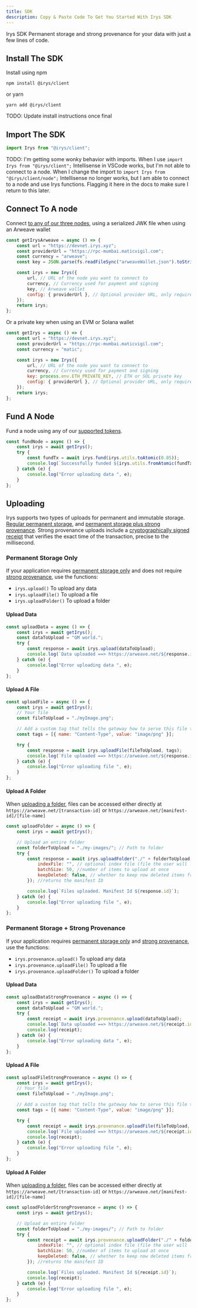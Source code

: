 ```yaml
---
title: SDK
description: Copy & Paste Code To Get You Started With Irys SDK
---
```



<div className="mt-7">
	<Heading level={1} className="">
		Irys SDK
	</Heading>
	Permanent storage and strong provenance for your data with just a few lines of code.
</div>

## Install The SDK

Install using npm

```console
npm install @irys/client
```

or yarn

```console
yarn add @irys/client
```

TODO: Update install instructions once final

## Import The SDK

```js
import Irys from "@irys/client";
```

TODO: I'm getting some wonky behavior with imports. When I use `import Irys from "@irys/client";` Intellisense in VSCode works, but I'm not able to connect to a node. When I change the import to `import Irys from "@irys/client/node";` Intellisense no longer works, but I am able to connect to a node and use Irys functions. Flagging it here in the docs to make sure I return to this later.

## Connect To A node

Connect [to any of our three nodes](/developer-docs/nodes), using a serialized JWK file when using an Arweave wallet

```js
const getIrysArweave = async () => {
	const url = "https://devnet.irys.xyz";
	const providerUrl = "https://rpc-mumbai.maticvigil.com";
	const currency = "arweave";
	const key = JSON.parse(fs.readFileSync("arweaveWallet.json").toString());

	const irys = new Irys({
		url, // URL of the node you want to connect to
		currency, // Currency used for payment and signing
		key, // Arweave wallet
		config: { providerUrl }, // Optional provider URL, only required when using Devnet
	});
	return irys;
};
```

Or a private key when using an EVM or Solana wallet

```js
const getIrys = async () => {
	const url = "https://devnet.irys.xyz";
	const providerUrl = "https://rpc-mumbai.maticvigil.com";
	const currency = "matic";

	const irys = new Irys({
		url, // URL of the node you want to connect to
		currency, // Currency used for payment and signing
		key: process.env.ETH_PRIVATE_KEY, // ETH or SOL private key
		config: { providerUrl }, // Optional provider URL, only required when using Devnet
	});
	return irys;
};
```

## Fund A Node

Fund a node using any of our [supported tokens](/overview/supported-tokens).

```js
const fundNode = async () => {
	const irys = await getIrys();
	try {
		const fundTx = await irys.fund(irys.utils.toAtomic(0.05));
		console.log(`Successfully funded ${irys.utils.fromAtomic(fundTx.quantity)} ${irys.currency}`);
	} catch (e) {
		console.log("Error uploading data ", e);
	}
};
```

## Uploading

Irys supports two types of uploads for permanent and immutable storage. [Regular permanent storage](/developer-docs/irys-sdk#permanent-storage-only), and [permanent storage plus strong provenance](/developer-docs/irys-sdk#permanent-storage--strong-provenance). Strong provenance uploads include a [cryptographically signed receipt](/learn/receipts) that verifies the exact time of the transaction, precise to the millisecond.

### Permanent Storage Only

If your application requires [permanent storage only](/learn/permanent-storage) and does not require [strong provenance](/learn/strong-provenance), use the functions:

-   `irys.upload()` To upload any data
-   `irys.uploadFile()` To upload a file
-   `irys.uploadFolder()` To upload a folder

#### Upload Data

```js
const uploadData = async () => {
	const irys = await getIrys();
	const dataToUpload = "GM world.";
	try {
		const response = await irys.upload(dataToUpload);
		console.log(`Data uploaded ==> https://arweave.net/${response.id}`);
	} catch (e) {
		console.log("Error uploading data ", e);
	}
};
```

#### Upload A File

```js
const uploadFile = async () => {
	const irys = await getIrys();
	// Your file
	const fileToUpload = "./myImage.png";

	// Add a custom tag that tells the gateway how to serve this file to a browser
	const tags = [{ name: "Content-Type", value: "image/png" }];

	try {
		const response = await irys.uploadFile(fileToUpload, tags);
		console.log(`File uploaded ==> https://arweave.net/${response.id}`);
	} catch (e) {
		console.log("Error uploading file ", e);
	}
};
```

#### Upload A Folder

When [uploading a folder](/developer-docs/irys-sdk/api/uploadFolder), files can be accessed either directly at `https://arweave.net/[transaction-id]` or `https://arweave.net/[manifest-id]/[file-name]`

```js
const uploadFolder = async () => {
	const irys = await getIrys();

	// Upload an entire folder
	const folderToUpload = "./my-images/"; // Path to folder
	try {
		const response = await irys.uploadFolder("./" + folderToUpload, {
			indexFile: "", // optional index file (file the user will load when accessing the manifest)
			batchSize: 50, //number of items to upload at once
			keepDeleted: false, // whether to keep now deleted items from previous uploads
		}); //returns the manifest ID

		console.log(`Files uploaded. Manifest Id ${response.id}`);
	} catch (e) {
		console.log("Error uploading file ", e);
	}
};
```

### Permanent Storage + Strong Provenance

If your application requires [permanent storage only](/learn/permanent-storage) and [strong provenance](/learn/strong-provenance), use the functions:

-   `irys.provenance.upload()` To upload any data
-   `irys.provenance.uploadFile()` To upload a file
-   `irys.provenance.uploadFolder()` To upload a folder

#### Upload Data

```js
const uploadDataStrongProvenance = async () => {
	const irys = await getIrys();
	const dataToUpload = "GM world.";
	try {
		const receipt = await irys.provenance.upload(dataToUpload);
		console.log(`Data uploaded ==> https://arweave.net/${receipt.id}`);
		console.log(receipt);
	} catch (e) {
		console.log("Error uploading data ", e);
	}
};
```

#### Upload A File

```js
const uploadFileStrongProvenance = async () => {
	const irys = await getIrys();
	// Your file
	const fileToUpload = "./myImage.png";

	// Add a custom tag that tells the gateway how to serve this file to a browser
	const tags = [{ name: "Content-Type", value: "image/png" }];

	try {
		const receipt = await irys.provenance.uploadFile(fileToUpload, tags);
		console.log(`File uploaded ==> https://arweave.net/${receipt.id}`);
		console.log(receipt);
	} catch (e) {
		console.log("Error uploading file ", e);
	}
};
```

#### Upload A Folder

When [uploading a folder](/developer-docs/irys-sdk/api/provenance-uploadFolder), files can be accessed either directly at `https://arweave.net/[transaction-id]` or `https://arweave.net/[manifest-id]/[file-name]`

```js
const uploadFolderStrongProvenance = async () => {
	const irys = await getIrys();

	// Upload an entire folder
	const folderToUpload = "./my-images/"; // Path to folder
	try {
		const receipt = await irys.provenance.uploadFolder("./" + folderToUpload, {
			indexFile: "", // optional index file (file the user will load when accessing the manifest)
			batchSize: 50, //number of items to upload at once
			keepDeleted: false, // whether to keep now deleted items from previous uploads
		}); //returns the manifest ID

		console.log(`Files uploaded. Manifest Id ${receipt.id}`);
		console.log(receipt);
	} catch (e) {
		console.log("Error uploading file ", e);
	}
};
```
